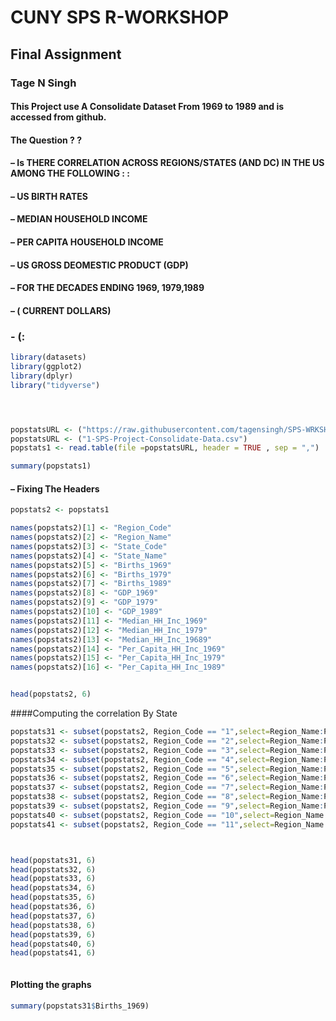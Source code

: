 # CUNY    SPS    R-WORKSHOP
## Final Assignment
### Tage N Singh
#### This Project use A Consolidate Dataset From 1969 to 1989 and is accessed from github.
#### The Question ? ?
#### -- Is THERE CORRELATION ACROSS REGIONS/STATES (AND DC) IN THE US AMONG THE FOLLOWING : :
#### -- US BIRTH RATES
#### -- MEDIAN HOUSEHOLD INCOME
#### -- PER CAPITA HOUSEHOLD INCOME
#### -- US GROSS DEOMESTIC PRODUCT (GDP)
#### -- FOR THE DECADES ENDING 1969, 1979,1989
#### -- ( CURRENT DOLLARS)


### - (:

```r
library(datasets)
library(ggplot2)
library(dplyr)
library("tidyverse")




popstatsURL <- ("https://raw.githubusercontent.com/tagensingh/SPS-WRKSHP-R-FINAL-PROJECT/master/1-SPS-Project-Consolidate-Data.csv")
popstatsURL <- ("1-SPS-Project-Consolidate-Data.csv")
popstats1 <- read.table(file =popstatsURL, header = TRUE , sep = ",")

summary(popstats1)

```

#### -- Fixing The Headers

```r

popstats2 <- popstats1

names(popstats2)[1] <- "Region_Code"
names(popstats2)[2] <- "Region_Name"
names(popstats2)[3] <- "State_Code"
names(popstats2)[4] <- "State_Name"
names(popstats2)[5] <- "Births_1969"
names(popstats2)[6] <- "Births_1979"
names(popstats2)[7] <- "Births_1989"
names(popstats2)[8] <- "GDP_1969"
names(popstats2)[9] <- "GDP_1979"
names(popstats2)[10] <- "GDP_1989"
names(popstats2)[11] <- "Median_HH_Inc_1969"
names(popstats2)[12] <- "Median_HH_Inc_1979"
names(popstats2)[13] <- "Median_HH_Inc_19689"
names(popstats2)[14] <- "Per_Capita_HH_Inc_1969"
names(popstats2)[15] <- "Per_Capita_HH_Inc_1979"
names(popstats2)[16] <- "Per_Capita_HH_Inc_1989"


head(popstats2, 6)

```

####Computing the correlation By State

```r
popstats31 <- subset(popstats2, Region_Code == "1",select=Region_Name:Per_Capita_HH_Inc_1989)
popstats32 <- subset(popstats2, Region_Code == "2",select=Region_Name:Per_Capita_HH_Inc_1989)
popstats33 <- subset(popstats2, Region_Code == "3",select=Region_Name:Per_Capita_HH_Inc_1989)
popstats34 <- subset(popstats2, Region_Code == "4",select=Region_Name:Per_Capita_HH_Inc_1989)
popstats35 <- subset(popstats2, Region_Code == "5",select=Region_Name:Per_Capita_HH_Inc_1989)
popstats36 <- subset(popstats2, Region_Code == "6",select=Region_Name:Per_Capita_HH_Inc_1989)
popstats37 <- subset(popstats2, Region_Code == "7",select=Region_Name:Per_Capita_HH_Inc_1989)
popstats38 <- subset(popstats2, Region_Code == "8",select=Region_Name:Per_Capita_HH_Inc_1989)
popstats39 <- subset(popstats2, Region_Code == "9",select=Region_Name:Per_Capita_HH_Inc_1989)
popstats40 <- subset(popstats2, Region_Code == "10",select=Region_Name:Per_Capita_HH_Inc_1989)
popstats41 <- subset(popstats2, Region_Code == "11",select=Region_Name:Per_Capita_HH_Inc_1989)



head(popstats31, 6)
head(popstats32, 6)
head(popstats33, 6)
head(popstats34, 6)
head(popstats35, 6)
head(popstats36, 6)
head(popstats37, 6)
head(popstats38, 6)
head(popstats39, 6)
head(popstats40, 6)
head(popstats41, 6)



```

#### Plotting the graphs

```r

summary(popstats31$Births_1969)

```